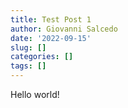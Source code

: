 ```yaml
---
title: Test Post 1
author: Giovanni Salcedo
date: '2022-09-15'
slug: []
categories: []
tags: []
---
```


Hello world!